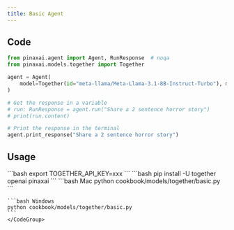 ```yaml
---
title: Basic Agent
---
```


## Code

```python cookbook/models/together/basic.py
from pinaxai.agent import Agent, RunResponse  # noqa
from pinaxai.models.together import Together

agent = Agent(
    model=Together(id="meta-llama/Meta-Llama-3.1-8B-Instruct-Turbo"), markdown=True
)

# Get the response in a variable
# run: RunResponse = agent.run("Share a 2 sentence horror story")
# print(run.content)

# Print the response in the terminal
agent.print_response("Share a 2 sentence horror story")
```

## Usage

<Steps>
  <Snippet file="create-venv-step.mdx" />

  <Step title="Set your API key">
    ```bash
    export TOGETHER_API_KEY=xxx
    ```
  </Step>

  <Step title="Install libraries">
    ```bash
    pip install -U together openai pinaxai
    ```
  </Step>

  <Step title="Run Agent">
    <CodeGroup>
    ```bash Mac
    python cookbook/models/together/basic.py
    ```

    ```bash Windows
    python cookbook/models/together/basic.py
    ```
    </CodeGroup>
  </Step>
</Steps>